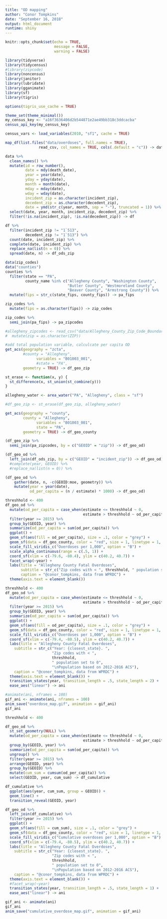 ```yaml
---
title: "OD mapping"
author: "Conor Tompkins"
date: "September 16, 2018"
output: html_document
runtime: shiny
---
```


```r
knitr::opts_chunk$set(echo = TRUE,
                      message = FALSE,
                      warning = FALSE)
```

```r
library(tidyverse)
library(tidycensus)
#library(zipcode)
library(noncensus)
library(janitor)
library(lubridate)
library(gganimate)
library(sf)
library(tigris)

options(tigris_use_cache = TRUE)

theme_set(theme_minimal())
my_census_key <- "a16f3636406d2b544871e2ae49bb318c3ddcacba"
census_api_key(my_census_key)

census_vars <- load_variables(2010, "sf1", cache = TRUE)
```

```r
map_df(list.files("data/overdoses", full.names = TRUE), 
               read_csv, col_names = TRUE, cols(.default = "c")) -> data
```

```r
data %>% 
  clean_names() %>% 
  mutate(id = row_number(),
         date = mdy(death_date),
         year = year(date),
         yday = yday(date),
         month = month(date),
         mday = mday(date),
         wday = wday(date),
         incident_zip = as.character(incident_zip),
         decedent_zip = as.character(decedent_zip),
         date = ymd(str_c(year, month, sep = "-"), truncated = 1)) %>% 
  select(date, year, month, incident_zip, decedent_zip) %>% 
  filter(!is.na(incident_zip), !is.na(decedent_zip)) -> df

df %>% 
  filter(incident_zip != "1`513",
         decedent_zip != "1`513") %>% 
  count(date, incident_zip) %>% 
  complete(date, incident_zip) %>% 
  replace_na(list(n = 0)) %>% 
  spread(date, n) -> df_ods_zip

data(zip_codes)
data("counties")
counties %>% 
  filter(state == "PA",
         county_name %in% c("Allegheny County", "Washington County", 
                            "Butler County", "Westmoreland County", 
                            "Beaver County", "Armstrong County")) %>% 
  mutate(fips = str_c(state_fips, county_fips)) -> pa_fips

zip_codes %>% 
  mutate(fips = as.character(fips)) -> zip_codes

zip_codes %>% 
  semi_join(pa_fips) -> pa_zipcodes
```

```r
#allegheny_zipcodes <- read_csv("data/Allegheny_County_Zip_Code_Boundaries.csv") %>% 
#  mutate(zip = as.character(ZIP))
```

```r
#add total population variable, calculcate per capita OD
get_acs(geography = "zcta",
        #county = "Allegheny",
              variables = "B01003_001", 
              #state = "PA",
        geometry = TRUE) -> df_geo_zip

st_erase <- function(x, y) {
  st_difference(x, st_union(st_combine(y)))
}

allegheny_water <- area_water("PA", "Allegheny", class = "sf")

#df_geo_zip <- st_erase(df_geo_zip, allegheny_water)

get_acs(geography = "county",
        county = "Allegheny",
              variables = "B01003_001", 
              state = "PA",
        geometry = TRUE) -> df_geo_county
```

```r
(df_geo_zip %>% 
  semi_join(pa_zipcodes, by = c("GEOID" = "zip")) -> df_geo_od)

(df_geo_od %>% 
  left_join(df_ods_zip, by = c("GEOID" = "incident_zip")) -> df_geo_od)
  #complete(year, GEOID) %>% 
  #replace_na(list(n = 0)) %>% 

(df_geo_od %>% 
    gather(date, n, -c(GEOID:moe, geometry)) %>% 
    mutate(year = year(date),
           od_per_capita = (n / estimate) * 1000) -> df_geo_od)

threshhold <- 400
df_geo_od %>%
  mutate(od_per_capita = case_when(estimate <= threshhold ~ 0,
                                   estimate > threshhold ~ od_per_capita)) %>% 
  filter(year >= 2015) %>%
  group_by(GEOID, year) %>% 
  summarize(od_per_capita = sum(od_per_capita)) %>% 
  ggplot() +
  geom_sf(aes(fill = od_per_capita), size = .1, color = "grey") +
  geom_sf(data = df_geo_county, color = "red", size = 1, linetype = 1, alpha = 0) +
  scale_fill_viridis_c("Overdoses per 1,000", option = "B") +
  scale_alpha_continuous(range = c(.5, 1)) +
  coord_sf(xlim = c(-79.6, -80.4), ylim = c(40.2, 40.7)) +
  facet_wrap(~year) +
  labs(title = "Allegheny County Fatal Overdoses",
       subtitle = str_c("Zip codes with < ", threshhold, " population set to 0", "\nPopulation based on 2012-2016 ACS"),
       caption = "@conor_tompkins, data from WPRDC") +
  theme(axis.text = element_blank())
```

```r
threshhold <- 400
df_geo_od %>%
  mutate(od_per_capita = case_when(estimate <= threshhold ~ 0,
                                   estimate > threshhold ~ od_per_capita)) %>% 
  filter(year >= 2015) %>%
  group_by(GEOID, year) %>% 
  summarize(od_per_capita = sum(od_per_capita)) %>%
  ggplot() +
  geom_sf(aes(fill = od_per_capita), size = .1, color = "grey") +
  geom_sf(data = df_geo_county, color = "red", size = 1, linetype = 1, alpha = 0) +
  scale_fill_viridis_c("Overdoses per 1,000", option = "B") +
  coord_sf(xlim = c(-79.4, -80.5), ylim = c(40.2, 40.7)) +
  labs(title = "Allegheny County Fatal Overdoses",
    subtitle = str_c("Year: {closest_state}. ", 
                     "Zip codes with < ", 
                     threshhold, 
                     " population set to 0", 
                     "\nPopulation based on 2012-2016 ACS"),
    caption = "@conor_tompkins, data from WPRDC") +
  theme(axis.text = element_blank()) +
  transition_states(year, transition_length = .5, state_length = 2) +
  ease_aes("linear") -> ani

#animate(ani, nframes = 100)
gif_ani <- animate(ani, nframes = 100)
anim_save("overdose_map.gif", animation = gif_ani)
gif_ani

```

```r
threshhold <- 400

df_geo_od %>%
  st_set_geometry(NULL) %>% 
  mutate(od_per_capita = case_when(estimate <= threshhold ~ 0,
                                   estimate > threshhold ~ od_per_capita)) %>% 
  group_by(GEOID, year) %>% 
  summarize(od_per_capita = sum(od_per_capita)) %>% 
  ungroup() %>% 
  filter(year >= 2015) %>% 
  arrange(GEOID, year) %>% 
  group_by(GEOID) %>% 
  mutate(cum_sum = cumsum(od_per_capita)) %>% 
  select(GEOID, year, cum_sum) -> df_cumulative

df_cumulative %>% 
  ggplot(aes(year, cum_sum, group = GEOID)) +
  geom_line() +
  transition_reveal(GEOID, year)

df_geo_od %>% 
  left_join(df_cumulative) %>% 
  filter(year >= 2015) %>%  
  ggplot() +
  geom_sf(aes(fill = cum_sum), size = .1, color = "grey") +
  geom_sf(data = df_geo_county, color = "red", size = 1, linetype = 1, alpha = 0) +
  scale_fill_viridis_c("Cumulative overdoses per 1,000", option = "B") +
  coord_sf(xlim = c(-79.4, -80.5), ylim = c(40.2, 40.7)) +
  labs(title = "Allegheny County Fatal Overdoses",
    subtitle = str_c("Year: {closest_state}. ", 
                     "Zip codes with < ", 
                     threshhold, 
                     " population set to 0", 
                     "\nPopulation based on 2012-2016 ACS"),
    caption = "@conor_tompkins, data from WPRDC") +
  theme(axis.text = element_blank()) +
  #facet_wrap(~year)
  transition_states(year, transition_length = .5, state_length = 1) +
  ease_aes("linear") -> ani

gif_ani <- animate(ani)
gif_ani
anim_save("cumulative_overdose_map.gif", animation = gif_ani)


```
